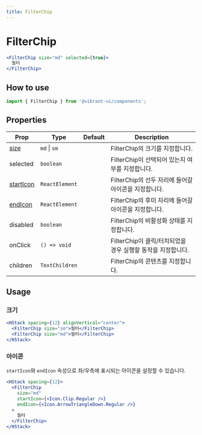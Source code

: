 ```yaml
---
title: FilterChip
---
```


# FilterChip

```jsx live
<FilterChip size="md" selected={true}>
  필터
</FilterChip>
```

## How to use

```jsx
import { FilterChip } from '@vibrant-ui/components';
```

## Properties

| Prop                 | Type           | Default | Description                                                 |
| -------------------- | -------------- | ------- | ----------------------------------------------------------- |
| [size](#크기)        | `md` \| `sm`   |         | FilterChip의 크기를 지정합니다.                             |
| selected             | `boolean`      |         | FilterChip이 선택되어 있는지 여부를 지정합니다.             |
| [startIcon](#아이콘) | `ReactElement` |         | FilterChip의 선두 자리에 들어갈 아이콘을 지정합니다.        |
| [endIcon](#아이콘)   | `ReactElement` |         | FilterChip의 후미 자리에 들어갈 아이콘을 지정합니다.        |
| disabled             | `boolean`      |         | FilterChip의 비활성화 상태를 지정합니다.                    |
| onClick              | `() => void`   |         | FilterChip이 클릭/터치되었을 경우 실행할 동작을 지정합니다. |
| children             | `TextChildren` |         | FilterChip의 콘텐츠를 지정합니다.                           |

## Usage

### 크기

```jsx live
<HStack spacing={12} alignVertical="center">
  <FilterChip size="sm">필터</FilterChip>
  <FilterChip size="md">필터</FilterChip>
</HStack>
```

### 아이콘

`startIcon`와 `endIcon` 속성으로 좌/우측에 표시되는 아이콘을 설정할 수 있습니다.

```jsx live
<HStack spacing={12}>
  <FilterChip
    size="md"
    startIcon={<Icon.Clip.Regular />}
    endIcon={<Icon.ArrowTriangleDown.Regular />}
  >
    필터
  </FilterChip>
</HStack>
```
